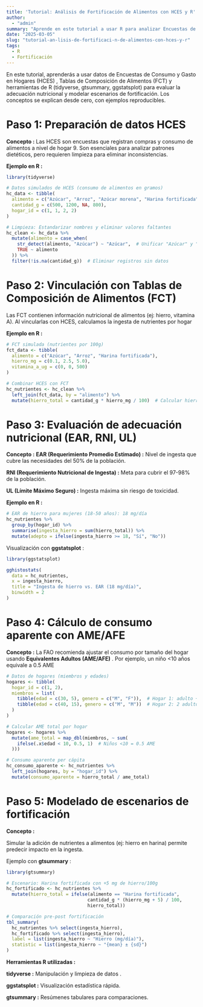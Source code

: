 ```yaml
---
title: 'Tutorial: Análisis de Fortificación de Alimentos con HCES y R'
author: 
  - "admin"
summary: "Aprende en este tutorial a usar R para analizar Encuestas de Consumo y Gasto en Hogares  y Tablas de Composición de Alimentos."
date: "2025-03-05"
slug: "tutorial-an-lisis-de-fortificaci-n-de-alimentos-con-hces-y-r"
tags:
  - R
  - Fortificación
---
```


En este tutorial, aprenderás a usar datos de Encuestas de Consumo y Gasto en Hogares (HCES) , Tablas de Composición de Alimentos (FCT) y herramientas de R (tidyverse, gtsummary, ggstatsplot) para evaluar la adecuación nutricional y modelar escenarios de fortificación. Los conceptos se explican desde cero, con ejemplos reproducibles.

# Paso 1: Preparación de datos HCES

**Concepto :** Las HCES son encuestas que registran compras y consumo de alimentos a nivel de hogar 9. Son esenciales para analizar patrones dietéticos, pero requieren limpieza para eliminar inconsistencias.

**Ejemplo en R :**

```r
library(tidyverse)

# Datos simulados de HCES (consumo de alimentos en gramos)
hc_data <- tibble(
  alimento = c("Azúcar", "Arroz", "Azúcar morena", "Harina fortificada"),
  cantidad_g = c(500, 1200, NA, 800),
  hogar_id = c(1, 1, 2, 2)
)

# Limpieza: Estandarizar nombres y eliminar valores faltantes
hc_clean <- hc_data %>%
  mutate(alimento = case_when(
    str_detect(alimento, "Azúcar") ~ "Azúcar",  # Unificar "Azúcar" y "Azúcar morena"
    TRUE ~ alimento
  )) %>%
  filter(!is.na(cantidad_g))  # Eliminar registros sin datos
```

# Paso 2: Vinculación con Tablas de Composición de Alimentos (FCT)

Las FCT contienen información nutricional de alimentos (ej: hierro, vitamina A). Al vincularlas con HCES, calculamos la ingesta de nutrientes por hogar

**Ejemplo en R :**

```r
# FCT simulada (nutrientes por 100g)
fct_data <- tibble(
  alimento = c("Azúcar", "Arroz", "Harina fortificada"),
  hierro_mg = c(0.1, 2.5, 5.0),
  vitamina_a_ug = c(0, 0, 500)
)

# Combinar HCES con FCT
hc_nutrientes <- hc_clean %>%
  left_join(fct_data, by = "alimento") %>%
  mutate(hierro_total = cantidad_g * hierro_mg / 100)  # Calcular hierro total consumido
```

# Paso 3: Evaluación de adecuación nutricional (EAR, RNI, UL)

**Concepto :** 
**EAR (Requerimiento Promedio Estimado) :** Nivel de ingesta que cubre las necesidades del 50% de la población.

**RNI (Requerimiento Nutricional de Ingesta) :** Meta para cubrir el 97-98% de la población.

**UL (Límite Máximo Seguro) :** Ingesta máxima sin riesgo de toxicidad.

**Ejemplo en R :**

```r
# EAR de hierro para mujeres (18-50 años): 18 mg/día
hc_nutrientes %>%
  group_by(hogar_id) %>%
  summarise(ingesta_hierro = sum(hierro_total)) %>%
  mutate(adepto = ifelse(ingesta_hierro >= 18, "Sí", "No"))
```

Visualización con **ggstatsplot** :

```r
library(ggstatsplot)

gghistostats(
  data = hc_nutrientes,
  x = ingesta_hierro,
  title = "Ingesta de hierro vs. EAR (18 mg/día)",
  binwidth = 2
)
```
# Paso 4: Cálculo de consumo aparente con AME/AFE

**Concepto :**
La FAO recomienda ajustar el consumo por tamaño del hogar usando **Equivalentes Adultos (AME/AFE)** . Por ejemplo, un niño <10 años equivale a 0.5 AME

```r
# Datos de hogares (miembros y edades)
hogares <- tibble(
  hogar_id = c(1, 2),
  miembros = list(
    tibble(edad = c(30, 5), genero = c("M", "F")),  # Hogar 1: adulto + niño
    tibble(edad = c(40, 15), genero = c("M", "M"))  # Hogar 2: 2 adultos
  )
)

# Calcular AME total por hogar
hogares <- hogares %>%
  mutate(ame_total = map_dbl(miembros, ~ sum(
    ifelse(.x$edad < 10, 0.5, 1)  # Niños <10 = 0.5 AME
  )))

# Consumo aparente per cápita
hc_consumo_aparente <- hc_nutrientes %>%
  left_join(hogares, by = "hogar_id") %>%
  mutate(consumo_aparente = hierro_total / ame_total)
```

# Paso 5: Modelado de escenarios de fortificación

**Concepto :**

Simular la adición de nutrientes a alimentos (ej: hierro en harina) permite predecir impacto en la ingesta.

Ejemplo con **gtsummary** :

```r
library(gtsummary)

# Escenario: Harina fortificada con +5 mg de hierro/100g
hc_fortificado <- hc_nutrientes %>%
  mutate(hierro_total = ifelse(alimento == "Harina fortificada", 
                              cantidad_g * (hierro_mg + 5) / 100,
                              hierro_total))

# Comparación pre-post fortificación
tbl_summary(
  hc_nutrientes %>% select(ingesta_hierro),
  hc_fortificado %>% select(ingesta_hierro),
  label = list(ingesta_hierro ~ "Hierro (mg/día)"),
  statistic = list(ingesta_hierro ~ "{mean} ± {sd}")
)
```

**Herramientas R utilizadas :**

**tidyverse :** Manipulación y limpieza de datos .

**ggstatsplot :** Visualización estadística rápida.

**gtsummary :** Resúmenes tabulares para comparaciones.

